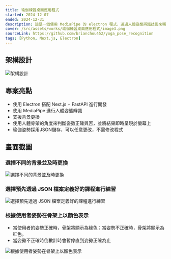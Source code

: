 ```yaml
---
title: 瑜伽練習桌面應用程式
started: 2024-12-07
ended: 2024-12-31
description: 這是一個使用 MediaPipe 的 electron 程式，透過人體姿態辨識技術來輔助瑜伽練習。透過即時的姿勢偵測與分析，改善瑜伽姿勢的準確性，進練習效果。
cover: /src/assets/works/瑜伽練習桌面應用程式/image3.png
sourceLink: https://github.com/brianchou452/yoga_pose_recognition
tags: [Python, Next.js, Electron]
---
```



## 架構設計

<Image src={img1} alt="架構設計" />

## 專案亮點

- 使用 Electron 搭配 Next.js + FastAPI 進行開發
- 使用 MediaPipe 進行人體姿態辨識
- 支援背景更換
- 使用人體骨架的角度來判斷姿勢正確與否，並將結果即時呈現於螢幕上
- 瑜伽姿勢採用JSON儲存，可以任意更改，不需修改程式

## 畫面截圖

### 選擇不同的背景並及時更換

<Image src={img3} alt="選擇不同的背景並及時更換" />

### 選擇預先透過 JSON 檔案定義好的課程進行練習

<Image src={img4} alt="選擇預先透過 JSON 檔案定義好的課程進行練習" />

### 根據使用者姿勢在骨架上以顏色表示

- 當使用者的姿勢正確時，骨架將顯示為綠色；當姿勢不正確時，骨架將顯示為紅色。
- 當姿勢不正確時倒數計時會暫停直到姿勢正確為止

<Image src={img5} alt="根據使用者姿勢在骨架上以顏色表示" />
